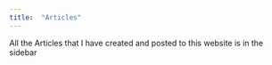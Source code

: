 ```yaml
---
title:  "Articles"
---
```

All the Articles that I have created and posted to this website is in the sidebar